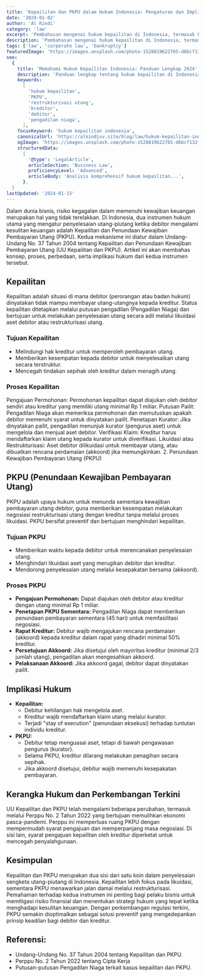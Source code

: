 ```yaml
---
title: 'Kepailitan dan PKPU dalam Hukum Indonesia: Pengaturan dan Implikasi Hukum'
date: '2024-01-02'
author: 'Al Kindi'
category: 'law'
excerpt: 'Pembahasan mengenai hukum kepailitan di Indonesia, termasuk PKPU, proses pengajuan, dan penyelesaian perkara kepailitan'
description: 'Pembahasan mengenai hukum kepailitan di Indonesia, termasuk PKPU, proses pengajuan, dan penyelesaian perkara kepailitan.'
tags: ['law', 'corporate law', 'bankruptcy']
featuredImage: 'https://images.unsplash.com/photo-1528819622765-d6bcf132f793'
seo:
  {
    title: 'Memahami Hukum Kepailitan Indonesia: Panduan Lengkap 2024',
    description: 'Panduan lengkap tentang hukum kepailitan di Indonesia, termasuk prosedur PKPU, hak kreditor, dan proses penyelesaian utang-piutang dalam sistem hukum Indonesia.',
    keywords:
      [
        'hukum kepailitan',
        'PKPU',
        'restrukturisasi utang',
        'kreditor',
        'debitor',
        'pengadilan niaga',
      ],
    focusKeyword: 'hukum kepailitan indonesia',
    canonicalUrl: 'https://alkindivv.site/blog/law/hukum-kepailitan-indonesia',
    ogImage: 'https://images.unsplash.com/photo-1528819622765-d6bcf132f793',
    structuredData:
      {
        '@type': 'LegalArticle',
        articleSection: 'Business Law',
        proficiencyLevel: 'Advanced',
        articleBody: 'Analisis komprehensif hukum kepailitan...',
      },
  }
lastUpdated: '2024-01-15'
---
```


<Introduction>
  Dalam dunia bisnis, risiko kegagalan dalam memenuhi kewajiban keuangan
  merupakan hal yang tidak terelakkan. Di Indonesia, dua instrumen hukum utama
  yang mengatur penyelesaian utang-piutang ketika debitor mengalami kesulitan
  keuangan adalah Kepailitan dan Penundaan Kewajiban Pembayaran Utang (PKPU).
  Kedua mekanisme ini diatur dalam Undang-Undang No. 37 Tahun 2004 tentang
  Kepailitan dan Penundaan Kewajiban Pembayaran Utang (UU Kepailitan dan PKPU).
  Artikel ini akan membahas konsep, proses, perbedaan, serta implikasi hukum
  dari kedua instrumen tersebut.
</Introduction>

## Kepailitan

Kepailitan adalah situasi di mana debitor (perorangan atau badan hukum) dinyatakan tidak mampu membayar utang-utangnya kepada kreditur. Status kepailitan ditetapkan melalui putusan pengadilan (Pengadilan Niaga) dan bertujuan untuk melakukan penyelesaian utang secara adil melalui likuidasi aset debitor atau restrukturisasi utang.

### Tujuan Kepailitan

- Melindungi hak kreditur untuk memperoleh pembayaran utang.
- Memberikan kesempatan kepada debitor untuk menyelesaikan utang secara terstruktur.
- Mencegah tindakan sepihak oleh kreditur dalam menagih utang.

### Proses Kepailitan

Pengajuan Permohonan: Permohonan kepailitan dapat diajukan oleh debitor sendiri atau kreditur yang memiliki utang minimal Rp 1 miliar.
Putusan Pailit: Pengadilan Niaga akan memeriksa permohonan dan memutuskan apakah debitor memenuhi syarat untuk dinyatakan pailit.
Penetapan Kurator: Jika dinyatakan pailit, pengadilan menunjuk kurator (pengurus aset) untuk mengelola dan menjual aset debitor.
Verifikasi Klaim: Kreditur harus mendaftarkan klaim utang kepada kurator untuk diverifikasi.
Likuidasi atau Restrukturisasi: Aset debitor dilikuidasi untuk membayar utang, atau dibuatkan rencana perdamaian (akkoord) jika memungkinkan. 2. Penundaan Kewajiban Pembayaran Utang (PKPU)

## PKPU (Penundaan Kewajiban Pembayaran Utang)

PKPU adalah upaya hukum untuk menunda sementara kewajiban pembayaran utang debitor, guna memberikan kesempatan melakukan negosiasi restrukturisasi utang dengan kreditur tanpa melalui proses likuidasi. PKPU bersifat preventif dan bertujuan menghindari kepailitan.

### Tujuan PKPU

- Memberikan waktu kepada debitor untuk merencanakan penyelesaian utang.
- Menghindari likuidasi aset yang merugikan debitor dan kreditur.
- Mendorong penyelesaian utang melalui kesepakatan bersama (akkoord).

### Proses PKPU

- **Pengajuan Permohonan:** Dapat diajukan oleh debitor atau kreditur dengan utang minimal Rp 1 miliar.
- **Penetapan PKPU Sementara:** Pengadilan Niaga dapat memberikan penundaan pembayaran sementara (45 hari) untuk memfasilitasi negosiasi.
- **Rapat Kreditur:** Debitur wajib mengajukan rencana perdamaian (akkoord) kepada kreditur dalam rapat yang dihadiri minimal 50% kreditur.
- **Persetujuan Akkoord:** Jika disetujui oleh mayoritas kreditur (minimal 2/3 jumlah utang), pengadilan akan mengesahkan akkoord.
- **Pelaksanaan Akkoord:** Jika akkoord gagal, debitor dapat dinyatakan pailit.

## Implikasi Hukum

- **Kepailitan:**
  - Debitur kehilangan hak mengelola aset.
  - Kreditur wajib mendaftarkan klaim utang melalui kurator.
  - Terjadi "stay of execution" (penundaan eksekusi) terhadap tuntutan individu kreditur.
- **PKPU:**
  - Debitur tetap menguasai aset, tetapi di bawah pengawasan pengurus (kurator).
  - Selama PKPU, kreditur dilarang melakukan penagihan secara sepihak.
  - Jika akkoord disetujui, debitur wajib memenuhi kesepakatan pembayaran.

## Kerangka Hukum dan Perkembangan Terkini

UU Kepailitan dan PKPU telah mengalami beberapa perubahan, termasuk melalui Perppu No. 2 Tahun 2022 yang bertujuan memulihkan ekonomi pasca-pandemi. Perppu ini memperluas ruang PKPU dengan mempermudah syarat pengajuan dan memperpanjang masa negosiasi. Di sisi lain, syarat pengajuan kepailitan oleh kreditur diperketat untuk mencegah penyalahgunaan.

## Kesimpulan

Kepailitan dan PKPU merupakan dua sisi dari satu koin dalam penyelesaian sengketa utang-piutang di Indonesia. Kepailitan lebih fokus pada likuidasi, sementara PKPU menawarkan jalan damai melalui restrukturisasi. Pemahaman terhadap kedua instrumen ini penting bagi pelaku bisnis untuk memitigasi risiko finansial dan menentukan strategi hukum yang tepat ketika menghadapi kesulitan keuangan. Dengan perkembangan regulasi terkini, PKPU semakin dioptimalkan sebagai solusi preventif yang mengedepankan prinsip keadilan bagi debitor dan kreditur.

## Referensi:

- Undang-Undang No. 37 Tahun 2004 tentang Kepailitan dan PKPU.
- Perppu No. 2 Tahun 2022 tentang Cipta Kerja
- Putusan-putusan Pengadilan Niaga terkait kasus kepailitan dan PKPU.
